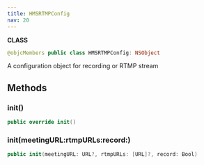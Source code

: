 ```yaml
---
title: HMSRTMPConfig
nav: 20
---
```


**CLASS**

```swift
@objcMembers public class HMSRTMPConfig: NSObject
```

A configuration object for recording or RTMP stream

## Methods

### init()

```swift
public override init()
```

### init(meetingURL:rtmpURLs:record:)

```swift
public init(meetingURL: URL?, rtmpURLs: [URL]?, record: Bool)
```
